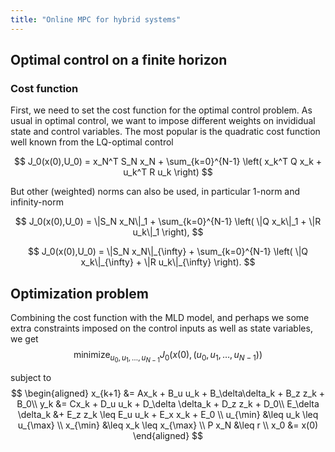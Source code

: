 ```yaml
---
title: "Online MPC for hybrid systems"
---
```


## Optimal control on a finite horizon

### Cost function
First, we need to set the cost function for the optimal control problem. As usual in optimal control, we want to impose different weights on invididual state and control variables. The most popular is the quadratic cost function well known from the LQ-optimal control

$$
J_0(x(0),U_0) = x_N^T S_N x_N + \sum_{k=0}^{N-1} \left( x_k^T Q x_k + u_k^T R u_k \right)
$$

But other (weighted) norms can also be used, in particular 1-norm and infinity-norm

$$
J_0(x(0),U_0) = \|S_N x_N\|_1 + \sum_{k=0}^{N-1} \left( \|Q x_k\|_1 + \|R u_k\|_1 \right),
$$

$$
J_0(x(0),U_0) = \|S_N x_N\|_{\infty} + \sum_{k=0}^{N-1} \left( \|Q x_k\|_{\infty} + \|R u_k\|_{\infty} \right).
$$

## Optimization problem 
Combining the cost function with the MLD model, and perhaps we some extra constraints imposed on the control inputs as well as state variables, we get
$$
\operatorname*{minimize}_{u_0, u_1, \ldots, u_{N-1}} J_0(x(0),(u_0, u_1, \ldots, u_{N-1}))
$$

subject to
$$
\begin{aligned}
x_{k+1} &= Ax_k + B_u u_k + B_\delta\delta_k + B_z z_k + B_0\\
y_k &= Cx_k + D_u u_k + D_\delta \delta_k + D_z z_k + D_0\\
E_\delta \delta_k &+ E_z z_k \leq E_u u_k + E_x x_k + E_0 \\
u_{\min} &\leq u_k \leq u_{\max} \\
x_{\min} &\leq x_k \leq x_{\max} \\
P x_N &\leq r \\
x_0 &= x(0)
\end{aligned}
$$



